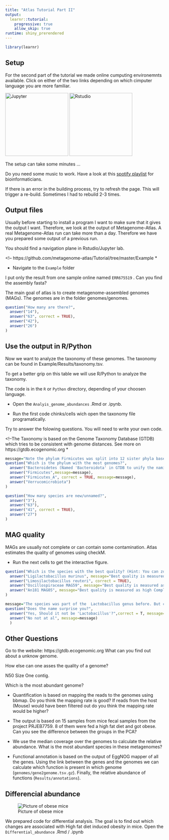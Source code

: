 ```yaml
---
title: "Atlas Tutorial Part II"
output:
  learnr::tutorial:
    progressive: true
    allow_skip: true
runtime: shiny_prerendered
---
```


```r
library(learnr)
```

## Setup

For the second part of the tutorial we made online cumputing environemnts available. Click on either of the two links depending on which cimputer language you are more familiar. 

[![Jupyter](https://upload.wikimedia.org/wikipedia/commons/thumb/3/38/Jupyter_logo.svg/207px-Jupyter_logo.svg.png){width=200px}](http://mybinder.org/v2/gh/metagenome-atlas/Tutorial/master?urlpath=lab)            [![Rstudio](https://rstudio.com/wp-content/uploads/2018/10/RStudio-Logo-flat.svg){width=200px}](http://mybinder.org/v2/gh/metagenome-atlas/Tutorial/master?urlpath=rstudio)

The setup can take some minutes ...

Do you need some music to work. Have a look at this [spotify playlist](https://open.spotify.com/playlist/1uJJpcPx752ddZXCtU6oRc?si=sTO-ec95TFqxHviin59M0g) for bioinformaticians.

If there is an error in the building process, try to refresh the page. This will trigger a re-build. Sometimes I had to rebuild 2-3 times.

## Output files

Usually before starting to install a program I want to make sure that it gives the output I want. Therefore, we look at the output of Metagenome-Atlas. A real Metagenome-Atlas run can take more than a day. Therefore we have you prepared some output of a previous run.

You should find a navigation plane in Rstudio/Jupyter lab. 

<!-- https://github.com/metagenome-atlas/Tutorial/tree/master/Example *

* Navigate to the `Example` folder

I put only the result from one sample online named `ERR675519` . Can you find the assembly fasta?


The main goal of atlas is to create metagenome-assembled genomes (MAGs). The genomes are in the folder genomes/genomes.

```r
question("How many are there?",
  answer("14"),
  answer("63", correct = TRUE),
  answer("42"),
  answer("26")
)
```


## Use the output in R/Python 

Now we want to analyze the taxonomy of these genomes. The taxonomy can be found in Example/Results/taxonomy.tsv. 

To get a better grip on this table we will use R/Python to analyze the taxonomy. 

The code is in the `R` or `Python` directory, depending of your choosen language.

* Open the `Analyis_genome_abundances` .Rmd or .ipynb.

* Run the first code chinks/cells wich open the taxonomy file programatically. 


Try to answer the folowing questions. You will need to write your own code.


<!--The Taxonomy is based on the Genome Taxonomy Database (GTDB) which tries to be consistent with genome distances. See more on https://gtdb.ecogenomic.org 
*

```r
message="Note the phylum Firmicutes was split into 12 sister phyla based on relative divergence."
question("Which is the phylum with the most genomes?",
  answer("Bacteroidetes (Named 'Bacteroidota' in GTDB to unify the naming of phyla)"),
  answer("Firmicutes",message=message),
  answer("Firmicutes_A", correct = TRUE, message=message),
  answer("Verrucomicrobiota")
)
```



```r
question("How many species are new/unnamed?",
  answer("3"),
  answer("63"),
  answer("41", correct = TRUE),
  answer("27")
)
```


## MAG quality

MAGs are usually not complete or can contain some contamination. Atlas estimates the quality of genomes using checkM. 


- Run the next cells to get the interactive figure. 


```r
question("Which is the species with the best quality? (Hint: You can zoom in in the interactive figure)",
  answer("Ligilactobacillus murinus", message="Best quality is measured as high Completeness and low Contamination."),
  answer("Limosilactobacillus reuteri", correct = TRUE),
  answer("Oscillospiraceae MAG59", message="Best quality is measured as high Completeness and low Contamination."),
  answer("An181 MAG05", message="Best quality is measured as high Completeness and low Contamination.")
)
```



```r
message="The species was part of the  Lactobacillus genus before. But careful analysis showed that Lactobacillus consisted of different genera. doi:10.3390/microorganisms7050126"
question("Does the name surprise you?",
  answer("Yes, Should it not be 'Lactobacillus'?",correct = T, message=message),
  answer("No not at al", message=message)
  )
```

## Other Questions

Go to the website: https://gtdb.ecogenomic.org 
What can you find out about a unknow genome.

How else can one asses the quality of a genome?

N50
Size 
One contig.


Which is the most abundant genome? 


* Quantification is based on mapping the reads to the genomes using bbmap. Do you think the mapping rate is good? If reads from the host (Mouse) would have been filtered out do you think the mapping rate would be higher?

* The output is based on 15 samples from mice fecal samples from the project PRJEB7759. 8 of them were fed a high fat diet and got obese. Can you see the difference between the groups in the PCA?

*  We use the median coverage over the genomes to calculate the relative abundance. What is the most abundant species in these metagenomes?

* Functional annotation is based on the output of EggNOG mapper of all the genes. Using the link  between the genes and the genomes we can calculate which function is present in which genome (`genomes/gene2genome.tsv.gz`). Finally, the relative abundance of functions (`Results/annotations`).

## Differencial abundance 

![Picture of obese mice](https://upload.wikimedia.org/wikipedia/commons/0/0b/Fatmouse.jpg)

We prepared  code for differential analysis. The goal is to find out which changes are associated with High fat diet induced obesity in mice. Open the `Differential_abundance` .Rmd / .ipynb













